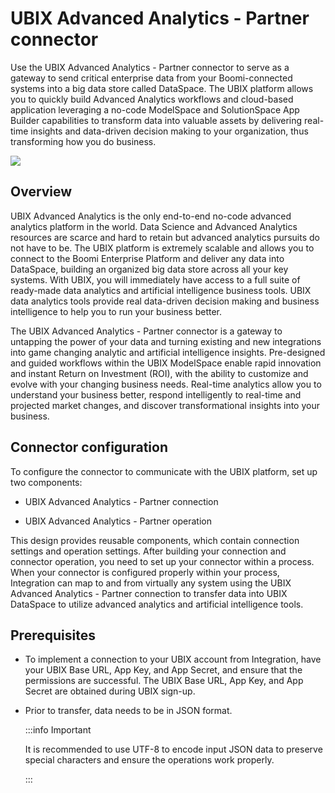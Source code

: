 
# UBIX Advanced Analytics - Partner connector 

<head>
  <meta name="guidename" content="Integration"/>
  <meta name="context" content="GUID-ccb8007a-f4ab-44ea-985b-8d82bbc26c5a"/>
</head>

<PartnerSupport />

Use the UBIX Advanced Analytics - Partner connector to serve as a gateway to send critical enterprise data from your Boomi-connected systems into a big data store called DataSpace. The UBIX platform allows you to quickly build Advanced Analytics workflows and cloud-based application leveraging a no-code ModelSpace and SolutionSpace App Builder capabilities to transform data into valuable assets by delivering real-time insights and data-driven decision making to your organization, thus transforming how you do business.

![](../Images/img-int-ubix_icon_008fa87a-83b6-48ff-8c6c-a05566225da0.png)

## Overview

UBIX Advanced Analytics is the only end-to-end no-code advanced analytics platform in the world. Data Science and Advanced Analytics resources are scarce and hard to retain but advanced analytics pursuits do not have to be. The UBIX platform is extremely scalable and allows you to connect to the Boomi Enterprise Platform and deliver any data into DataSpace, building an organized big data store across all your key systems. With UBIX, you will immediately have access to a full suite of ready-made data analytics and artificial intelligence business tools. UBIX data analytics tools provide real data-driven decision making and business intelligence to help you to run your business better.

The UBIX Advanced Analytics - Partner connector is a gateway to untapping the power of your data and turning existing and new integrations into game changing analytic and artificial intelligence insights. Pre-designed and guided workflows within the UBIX ModelSpace enable rapid innovation and instant Return on Investment \(ROI\), with the ability to customize and evolve with your changing business needs. Real-time analytics allow you to understand your business better, respond intelligently to real-time and projected market changes, and discover transformational insights into your business.

## Connector configuration

To configure the connector to communicate with the UBIX platform, set up two components:

-   UBIX Advanced Analytics - Partner connection

-   UBIX Advanced Analytics - Partner operation


This design provides reusable components, which contain connection settings and operation settings. After building your connection and connector operation, you need to set up your connector within a process. When your connector is configured properly within your process, Integration can map to and from virtually any system using the UBIX Advanced Analytics - Partner connection to transfer data into UBIX DataSpace to utilize advanced analytics and artificial intelligence tools.

## Prerequisites

-   To implement a connection to your UBIX account from Integration, have your UBIX Base URL, App Key, and App Secret, and ensure that the permissions are successful. The UBIX Base URL, App Key, and App Secret are obtained during UBIX sign-up.

-   Prior to transfer, data needs to be in JSON format.

    :::info Important

    It is recommended to use UTF-8 to encode input JSON data to preserve special characters and ensure the operations work properly.

    :::


<TrackedProperties />